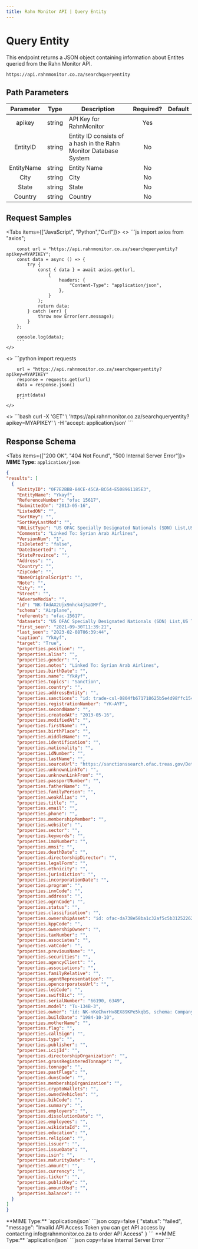 ```yaml
---
title: Rahn Monitor API | Query Entity 
---
```



# Query Entity

This endpoint returns a JSON object containing information about Entites queried from the Rahn Monitor API.


```
https://api.rahnmonitor.co.za/searchqueryentity
```

## Path Parameters

| Parameter |  Type  | Description                                                                                            | Required? | Default |
| :-------: | :----: | ------------------------------------------------------------------------------------------------------ | :-------: | :-----: |
|  apikey     | string | API Key for RahnMonitor |    Yes    |         |
|  EntityID | string | Entity ID consists of a hash in the Rahn Monitor Database System |    No    |         |
|  EntityName | string | Entity Name|    No    |         |
|  City | string | City|    No    |         |
|  State | string | State|    No    |         |
|  Country | string | Country|    No    |         |

## Request Samples

<Tabs items={["JavaScript", "Python","Curl"]}>
  <Tab>
    <>
        ```js
        import axios from "axios";
        
        const url = "https://api.rahnmonitor.co.za/searchqueryentity?apikey=MYAPIKEY";
        const data = async () => {
            try {
                const { data } = await axios.get(url, 
                    {
                        headers: {
                            "Content-Type": "application/json",
                        },
                    }
                );
                return data;
            } catch (err) {
                throw new Error(err.message);
            }
        };

        console.log(data);
        ```
    </>

  </Tab>
  <Tab>
    <>
        ```python
        import requests
        
        url = "https://api.rahnmonitor.co.za/searchqueryentity?apikey=MYAPIKEY"
        response = requests.get(url)
        data = response.json()

        print(data)
        ```
    </>
  </Tab>
  <Tab>
    <>
        ```bash
        curl -X 'GET' \
        'https://api.rahnmonitor.co.za/searchqueryentity?apikey=MYAPIKEY' \
        -H 'accept: application/json'
        ```
    </>
  </Tab>
</Tabs>

## Response Schema

<Tabs items={["200 OK", "404 Not Found", "500 Internal Server Error"]}>
  <Tab>
  **MIME Type:** `application/json`
  ```json copy=false
  {
  "results": [
    {
      "EntityID": "0F7E2BBB-84CE-45CA-BC64-E508961185E3",
      "EntityName": "Ykayf",
      "ReferenceNumber": "ofac 15617",
      "SubmittedOn": "2013-05-16",
      "ListedON": "",
      "SortKey": "",
      "SortKeyLastMod": "",
      "UNListType": "US OFAC Specially Designated Nationals (SDN) List,US Trade Consolidated Screening List (CSL)",
      "Comments": "Linked To: Syrian Arab Airlines",
      "VersionNum": "1",
      "IsDeleted": "false",
      "DateInserted": "",
      "StateProvince": "",
      "Address": "",
      "Country": "",
      "ZipCode": "",
      "NameOriginalScript": "",
      "Note": "",
      "City": "",
      "Street": "",
      "AdverseMedia": "",
      "id": "NK-fAdAX2Ujx9nhck4jSaDMFf",
      "schema": "Airplane",
      "referents": "ofac-15617",
      "datasets": "US OFAC Specially Designated Nationals (SDN) List,US Trade Consolidated Screening List (CSL)",
      "first_seen": "2021-09-30T11:39:21",
      "last_seen": "2023-02-08T06:39:44",
      "caption": "YkAyf",
      "target": "True",
      "properties.position": "",
      "properties.alias": "",
      "properties.gender": "",
      "properties.notes": "Linked To: Syrian Arab Airlines",
      "properties.birthDate": "",
      "properties.name": "YkAyf",
      "properties.topics": "Sanction",
      "properties.country": "",
      "properties.addressEntity": "",
      "properties.sanctions": "id: trade-csl-0804fb671718625b5e4d98ffc15404ff1fe2dcb3, schema: Sanction, properties: entity: NK-fAdAX2Ujx9nhck4jSaDMFf, program: SDGT, IRGC, IFSR, SYRIA, sourceUrl: https://home.treasury.gov/policy-issues/ficial-sanctions/specially-designated-nationals-and-blocked-persons-list-sdn-human-readable-lists, country: us, authority: Specially Designated Nationals (SDN) - Treasury Department, referents: , datasets: us_trade_csl, first_seen: 2021-10-03T08:46:36, last_seen: 2023-02-08T06:39:44, caption: SDGT, target: False, id: ofac-562e433824069d71a25bfc254de9e769035aaf1c, schema: Sanction, properties: sourceUrl: https://www.treasury.gov/resource-center/sanctions/Pages/default.aspx, summary: SDGT, IRGC, IFSR, SYRIA, listingDate: 2013-05-16, reason: Executive Order 13582 (Syria), Executive Order 13224 (Terrorism), program: SDN List, Program, Block, entity: NK-fAdAX2Ujx9nhck4jSaDMFf, country: us, authority: Office of Foreign Assets Control (OFAC), referents: , datasets: us_ofac_sdn, first_seen: 2021-09-30T11:39:21, last_seen: 2023-02-08T06:31:14, caption: SDN List, target: False",
      "properties.registrationNumber": "YK-AYF",
      "properties.secondName": "",
      "properties.createdAt": "2013-05-16",
      "properties.modifiedAt": "",
      "properties.firstName": "",
      "properties.birthPlace": "",
      "properties.middleName": "",
      "properties.identification": "",
      "properties.nationality": "",
      "properties.idNumber": "",
      "properties.lastName": "",
      "properties.sourceUrl": "https://sanctionssearch.ofac.treas.gov/Details.aspx?id=15617",
      "properties.unknownLinkTo": "",
      "properties.unknownLinkFrom": "",
      "properties.passportNumber": "",
      "properties.fatherName": "",
      "properties.familyPerson": "",
      "properties.weakAlias": "",
      "properties.title": "",
      "properties.email": "",
      "properties.phone": "",
      "properties.membershipMember": "",
      "properties.website": "",
      "properties.sector": "",
      "properties.keywords": "",
      "properties.imoNumber": "",
      "properties.mmsi": "",
      "properties.deathDate": "",
      "properties.directorshipDirector": "",
      "properties.legalForm": "",
      "properties.ethnicity": "",
      "properties.jurisdiction": "",
      "properties.incorporationDate": "",
      "properties.program": "",
      "properties.innCode": "",
      "properties.address": "",
      "properties.ogrnCode": "",
      "properties.status": "",
      "properties.classification": "",
      "properties.ownershipAsset": "id: ofac-da738e58ba1c32af5c5b31252262a415fb39b119, schema: Ownership, properties: owner: id: NK-nKeChvrHv8EX89KPe5kqbS, schema: Company, properties: topics: sanction, name: SYRIAN ARAB AIRLINES, SAA, Syrian Air, Syrianair, Líneas Aéreas Árabes Sirias, Syrian Arab Airlines, country: cy, sy, addressEntity: addr-49bddc81ea07b063d66c70434ec3a8c20bc6765d, cy-address-seq-97096, addr-47a4364986eca800c76a8839361d586206d9c3fd, NK-PUwWsW7FfXwVB8mCSeVCeq, addr-95121fb4baf198fa3145e53359393f7a58f1e844, createdAt: 2012-07-24, legalForm: ????dap? ?ta??e?a, Public, alias: SAA, Syrian Air, ????? ??????? ??????? ???????\\u200e and ???????, SYRIANAIR, SYRIAN AIR, SyrianAir, sourceUrl: https://sanctionssearch.ofac.treas.gov/Details.aspx?id=13440, notes: Date of listing: 24.7.2012, Subject to Secondary Sanctions, Compagnie publique contrôlée par le régime auquel elle apporte un soutien ficier., Public company controlled by the Syrian regime. Provides ficial support for the regime., Tel: +963 11 2240774, modifiedAt: 2022-05-13, registrationNumber: AE1818, O1818, opencorporatesUrl: https://opencorporates.com/companies/cy/AE1818, status: ???e??aµµ???, website: http://Syriaair.com/, phone: +963112240774, incorporationDate: 2003-10-06, referents: ofac-c0e702663111315abd391bc5490b6f7c09040332, trade-csl-aec481dece640417fdc8cbb752d70f920d10e4ef, ofac-3f81d99e22550783a3fda554e6e48dd49c322782, trade-csl-38d357a5c108005ba53d4e603d9bab577ccf472f, ca-sema-syria-1-49, trade-csl-2f9ff837ca7a640b9d6e2945625a492a7a296463, NK-UzkkmrWKkGyGPKQoUD8tgc, ofac-7865e7147d3abd369cf468089afcaad714e61b77, trade-csl-f1f339f8e141212b691eb3818a9ffa70b83d4864, trade-csl-abd438bf4d298d51b2817c2375a02ec241353aef, oc-companies-cy-ae1818, ch-seco-12734, trade-csl-c573cb1051c9fa0df3787b5da040909d4480fc5b, trade-csl-52c25db9ea98178816ec65a056e019b8513eeb25, ofac-eb8f9fe07ae012c77fabda71240181559fa3db25, ofac-655e862c6385e880d81edf2e117642179459ca2b, ofac-029ea35a637cae1352a585e3bdf510068648b213, trade-csl-8b140f443b613a7f2a02384c598581eed66c60e8, ofac-012f4f9fbfdf7c8fd472c1a866d4242cf858a4a7, NK-BFUfSdhJ6Uagjg37V3GCkg, ofac-05def61fc2948f1f5f909b604b0bcb875fc866ab, trade-csl-faaa5dacbb2f2940784103a2378b41402e333d4f, ofac-ecd0448a7d93d7a421d20f778f84beb67b9bed42, ofac-47f09945e2a777706a5649908eaa9d5abded1ffa, ofac-4f57242d42dcba01392e02fde08fcbfa221ea710, trade-csl-6011cdf7f06f3758b02d7efa375bb84d87133a3a, trade-csl-5bd867a8172ecc3869681f7d6d997874f682610d, NK-XCcviV9mpqAFWzfYc7DJXH, NK-bfpZas5vfyNdk8hctcysie, NK-KxPcu8eHgh8o6uwbsGUnGW, trade-csl-0d14ac15d48378462450d2ffa71265573634e33b, ofac-edc73ca5050a7eb644a6843f4aecbee7bc26e78e, ofac-1f9a987a122d17ac3fe8456af927d7507a3899d3, trade-csl-c9a9ac31e66d217093ba9dff693da4ad4c299ec5, NK-U6f8LsvbwUfdgtbz6RU7sg, trade-csl-fba4f486412e7739db3215e79ecc2e1f982be746, NK-LpUStpFpGkQEMeFetnHHDr, trade-csl-e963f27052223b898e1e088c639270527229b14a, NK-7kPXgpuY4QUgLFtmnj4zzg, NK-FX8WDhjk4N6NV7A6vFopmu, ofac-026d9b01f3f02ed2062623bc6461df8e06911fd5, NK-DzpBHPANXLzKCPMzWiYdSH, trade-csl-700a005c601efd333ea75680ef87ce65483e7eba, NK-XNsNkPqqQFkaPhRAUhFaYq, ofac-d91d8af9063c89a5f0f4626d39e2989bd0017cda, ofac-0fbb81e65ad20b16bdc0f29663be84855b8b3ba3, trade-csl-f2d79b8a4aa1d7bdde2b2e5f7bdf1a2c6929eb96, NK-VLqy3fH7R8jLsH2EGprcMr, NK-AXbZhRrqWY2GVbsJ3kARW5, ca-sema-1-49-sy-syrian-arab-airlines, NK-DXjeJyxkZqF4gVMcCJHfa9, trade-csl-83d900ce1a0b93e671f3b13ed0cfa2e076330263, ofac-31f136ad38b1104d39805df53703b5ed9f06089e, NK-VK3xt5seXcEZLLenq6vcJh, NK-EKWiutbpekVUBqnnBfHLUb, NK-AvuUedJYhJHhVq4J2Pp2xm, trade-csl-a62f33d5f291b3859f704e10252b40356c8e9f7b, fr-ga-2388, trade-csl-3f502023924ea044b4b009a2e6be7828a4054863, trade-csl-1a8d1673a83996d6aab6e6bee56517f3b956f06c, trade-csl-1bdd519d8767ccd9310d7bdba3bbf0eb2f77f42b, trade-csl-0333f26f193d86cd0120d149872fa098ff6e7f71, NK-YoaGGBWWGXoUTJu47V5eX5, NK-KmtxNKQvCG6T7PaKChB49b, trade-csl-590891f0ae8bd22f694d59c0483062617fb65d15, trade-csl-f55675ecb1e733ecd1ba55195f325a611e2c2be3, ofac-926f639752d01340e5d50697f1edbc5313835bda, NK-KsGSBGFeVuNVfM35P4wnoc, eu-fsf-eu-2861-78, trade-csl-0feb83e66466d9df6a6c3d73cfe24acdb67eda6a, ofac-ffff2af993015a9bbbfec20d0aa6af974159c7f0, ofac-13440, ofac-8ee14186a5b520d72a2610a342e44c2d10170eb4, trade-csl-68c9e144d371aed1fc343de352dfe187debdc3f0, trade-csl-914c2d34223a79f75a3dc1b21cc42387702781c1, ofac-da6f6b53c729d7820c164ea13f45aa8c0d8f00f5, trade-csl-2e4cfd42133205f5cfadae667c75c65eb6d4de7d, trade-csl-c4b73c1c5ac52a3e9bc1ce684ec12038e6eb88b9, ofac-a87bb6c6c4f9a11fe0e3512e4b211c2fd37946bd, NK-UKL29ksKYtVifwWbm7iBbb, ofac-5ac0916c7e87f8501af4c64c4ab0971b7483eac2, ofac-ead1942e0ec95e453757f9ef293604bec89cb523, ofac-839e2f034c7789fb142547a07e256461f550382e, trade-csl-e68a274d870c4d07733187fce11a1dc35d3068ce, ofac-1d36ccda42489c9abedb87c1cebac75b4cead3b1, NK-UNMxq2AaWChBGnEETMjjJU, ofac-6bc6846254fc909e7ed191c0c48f310959d4d2db, NK-aVnnvb2bVrRZfdzsFHfToc, NK-2S3jrQ9B45vAmPYGt6NsCe, trade-csl-e9741eb92608704f27c675d549d6afd6f8c06e17, NK-mf52Q7m8bjS94D8BdcFj2v, ofac-13569d08813bb56af40d7a79e4ba6447eeeff6e4, ofac-3f1058383acf940486c31fef7677c5757130b22e, trade-csl-f8b2e81bb6f5e8a0e14be79e334d07d62f5b702b, ofac-26a347361a1e11cb5224892f1ef2cb28e07a8c71, ofac-380be50c90f8859c7781c062f8fa32337a872cea, NK-mkBkj8HMYDiEMX6UsqrnET, ofac-cdb383e47d7e21d674c971b8ab1ada2644869882, NK-RfhXcjwvmhnSispghFH7CH, trade-csl-fec75a63eb72d92927986e97955fb665f126ba3c, trade-csl-03d3f1163d040ee7ebc65b71c10bb1700f730707, trade-csl-c136abd634a78345a1243df6bdbfa1f215a766ed, ofac-6478da13f746dc5898b37ebaef771c416912ff83, trade-csl-38204047e04619f2eb29b9585713056cd8eb33fa, ofac-b2019425f2a42bb80a59ccc089365921a34e8621, NK-grNCbGbEqwPVkGBrthHkWH, NK-Q3utSxZNFTvRQYnBavgZGA, ofac-5c95995a1683cebbe98a7e972d6c4df1d7ac213a, gb-hmt-12734, ofac-304073a861108e0367598516e197cff2d7be99f4, ofac-8aaa748332ec34272099d90e3c28bc76e785e8c4, ofac-14ba9644fd4f637f4d968705c25aab152ac437a2, trade-csl-b7fac48478c5dcc6fb0e522951e9681463ca66e8, datasets: us_trade_csl, eu_fsf, be_fod_sanctions, fr_tresor_gels_avoir, us_ofac_sdn, gb_hmt_sanctions, ch_seco_sanctions, cy_companies, ca_dfatd_sema_sanctions, first_seen: 2021-07-26T11:55:45, last_seen: 2023-02-08T06:39:44, caption: SAA, target: True, asset: NK-fAdAX2Ujx9nhck4jSaDMFf, role: Owned or Controlled By, referents: , datasets: us_ofac_sdn, first_seen: 2021-09-30T11:39:21, last_seen: 2023-02-08T06:31:14, caption: Ownership, target: False",
      "properties.kppCode": "",
      "properties.ownershipOwner": "",
      "properties.taxNumber": "",
      "properties.associates": "",
      "properties.vatCode": "",
      "properties.previousName": "",
      "properties.securities": "",
      "properties.agencyClient": "",
      "properties.associations": "",
      "properties.familyRelative": "",
      "properties.agentRepresentation": "",
      "properties.opencorporatesUrl": "",
      "properties.leiCode": "",
      "properties.swiftBic": "",
      "properties.serialNumber": "66190, 6349",
      "properties.model": "Tu-134B-3",
      "properties.owner": "id: NK-nKeChvrHv8EX89KPe5kqbS, schema: Company, properties: topics: sanction, name: SYRIAN ARAB AIRLINES, SAA, Syrian Air, Syrianair, Líneas Aéreas Árabes Sirias, Syrian Arab Airlines, country: cy, sy, addressEntity: addr-49bddc81ea07b063d66c70434ec3a8c20bc6765d, cy-address-seq-97096, addr-47a4364986eca800c76a8839361d586206d9c3fd, NK-PUwWsW7FfXwVB8mCSeVCeq, addr-95121fb4baf198fa3145e53359393f7a58f1e844, createdAt: 2012-07-24, legalForm: ????dap? ?ta??e?a, Public, alias: SAA, Syrian Air, ????? ??????? ??????? ???????\\u200e and ???????, SYRIANAIR, SYRIAN AIR, SyrianAir, sourceUrl: https://sanctionssearch.ofac.treas.gov/Details.aspx?id=13440, notes: Date of listing: 24.7.2012, Subject to Secondary Sanctions, Compagnie publique contrôlée par le régime auquel elle apporte un soutien ficier., Public company controlled by the Syrian regime. Provides ficial support for the regime., Tel: +963 11 2240774, modifiedAt: 2022-05-13, registrationNumber: AE1818, O1818, opencorporatesUrl: https://opencorporates.com/companies/cy/AE1818, status: ???e??aµµ???, website: http://Syriaair.com/, phone: +963112240774, incorporationDate: 2003-10-06, referents: ofac-c0e702663111315abd391bc5490b6f7c09040332, trade-csl-aec481dece640417fdc8cbb752d70f920d10e4ef, ofac-3f81d99e22550783a3fda554e6e48dd49c322782, trade-csl-38d357a5c108005ba53d4e603d9bab577ccf472f, ca-sema-syria-1-49, trade-csl-2f9ff837ca7a640b9d6e2945625a492a7a296463, NK-UzkkmrWKkGyGPKQoUD8tgc, ofac-7865e7147d3abd369cf468089afcaad714e61b77, trade-csl-f1f339f8e141212b691eb3818a9ffa70b83d4864, trade-csl-abd438bf4d298d51b2817c2375a02ec241353aef, oc-companies-cy-ae1818, ch-seco-12734, trade-csl-c573cb1051c9fa0df3787b5da040909d4480fc5b, trade-csl-52c25db9ea98178816ec65a056e019b8513eeb25, ofac-eb8f9fe07ae012c77fabda71240181559fa3db25, ofac-655e862c6385e880d81edf2e117642179459ca2b, ofac-029ea35a637cae1352a585e3bdf510068648b213, trade-csl-8b140f443b613a7f2a02384c598581eed66c60e8, ofac-012f4f9fbfdf7c8fd472c1a866d4242cf858a4a7, NK-BFUfSdhJ6Uagjg37V3GCkg, ofac-05def61fc2948f1f5f909b604b0bcb875fc866ab, trade-csl-faaa5dacbb2f2940784103a2378b41402e333d4f, ofac-ecd0448a7d93d7a421d20f778f84beb67b9bed42, ofac-47f09945e2a777706a5649908eaa9d5abded1ffa, ofac-4f57242d42dcba01392e02fde08fcbfa221ea710, trade-csl-6011cdf7f06f3758b02d7efa375bb84d87133a3a, trade-csl-5bd867a8172ecc3869681f7d6d997874f682610d, NK-XCcviV9mpqAFWzfYc7DJXH, NK-bfpZas5vfyNdk8hctcysie, NK-KxPcu8eHgh8o6uwbsGUnGW, trade-csl-0d14ac15d48378462450d2ffa71265573634e33b, ofac-edc73ca5050a7eb644a6843f4aecbee7bc26e78e, ofac-1f9a987a122d17ac3fe8456af927d7507a3899d3, trade-csl-c9a9ac31e66d217093ba9dff693da4ad4c299ec5, NK-U6f8LsvbwUfdgtbz6RU7sg, trade-csl-fba4f486412e7739db3215e79ecc2e1f982be746, NK-LpUStpFpGkQEMeFetnHHDr, trade-csl-e963f27052223b898e1e088c639270527229b14a, NK-7kPXgpuY4QUgLFtmnj4zzg, NK-FX8WDhjk4N6NV7A6vFopmu, ofac-026d9b01f3f02ed2062623bc6461df8e06911fd5, NK-DzpBHPANXLzKCPMzWiYdSH, trade-csl-700a005c601efd333ea75680ef87ce65483e7eba, NK-XNsNkPqqQFkaPhRAUhFaYq, ofac-d91d8af9063c89a5f0f4626d39e2989bd0017cda, ofac-0fbb81e65ad20b16bdc0f29663be84855b8b3ba3, trade-csl-f2d79b8a4aa1d7bdde2b2e5f7bdf1a2c6929eb96, NK-VLqy3fH7R8jLsH2EGprcMr, NK-AXbZhRrqWY2GVbsJ3kARW5, ca-sema-1-49-sy-syrian-arab-airlines, NK-DXjeJyxkZqF4gVMcCJHfa9, trade-csl-83d900ce1a0b93e671f3b13ed0cfa2e076330263, ofac-31f136ad38b1104d39805df53703b5ed9f06089e, NK-VK3xt5seXcEZLLenq6vcJh, NK-EKWiutbpekVUBqnnBfHLUb, NK-AvuUedJYhJHhVq4J2Pp2xm, trade-csl-a62f33d5f291b3859f704e10252b40356c8e9f7b, fr-ga-2388, trade-csl-3f502023924ea044b4b009a2e6be7828a4054863, trade-csl-1a8d1673a83996d6aab6e6bee56517f3b956f06c, trade-csl-1bdd519d8767ccd9310d7bdba3bbf0eb2f77f42b, trade-csl-0333f26f193d86cd0120d149872fa098ff6e7f71, NK-YoaGGBWWGXoUTJu47V5eX5, NK-KmtxNKQvCG6T7PaKChB49b, trade-csl-590891f0ae8bd22f694d59c0483062617fb65d15, trade-csl-f55675ecb1e733ecd1ba55195f325a611e2c2be3, ofac-926f639752d01340e5d50697f1edbc5313835bda, NK-KsGSBGFeVuNVfM35P4wnoc, eu-fsf-eu-2861-78, trade-csl-0feb83e66466d9df6a6c3d73cfe24acdb67eda6a, ofac-ffff2af993015a9bbbfec20d0aa6af974159c7f0, ofac-13440, ofac-8ee14186a5b520d72a2610a342e44c2d10170eb4, trade-csl-68c9e144d371aed1fc343de352dfe187debdc3f0, trade-csl-914c2d34223a79f75a3dc1b21cc42387702781c1, ofac-da6f6b53c729d7820c164ea13f45aa8c0d8f00f5, trade-csl-2e4cfd42133205f5cfadae667c75c65eb6d4de7d, trade-csl-c4b73c1c5ac52a3e9bc1ce684ec12038e6eb88b9, ofac-a87bb6c6c4f9a11fe0e3512e4b211c2fd37946bd, NK-UKL29ksKYtVifwWbm7iBbb, ofac-5ac0916c7e87f8501af4c64c4ab0971b7483eac2, ofac-ead1942e0ec95e453757f9ef293604bec89cb523, ofac-839e2f034c7789fb142547a07e256461f550382e, trade-csl-e68a274d870c4d07733187fce11a1dc35d3068ce, ofac-1d36ccda42489c9abedb87c1cebac75b4cead3b1, NK-UNMxq2AaWChBGnEETMjjJU, ofac-6bc6846254fc909e7ed191c0c48f310959d4d2db, NK-aVnnvb2bVrRZfdzsFHfToc, NK-2S3jrQ9B45vAmPYGt6NsCe, trade-csl-e9741eb92608704f27c675d549d6afd6f8c06e17, NK-mf52Q7m8bjS94D8BdcFj2v, ofac-13569d08813bb56af40d7a79e4ba6447eeeff6e4, ofac-3f1058383acf940486c31fef7677c5757130b22e, trade-csl-f8b2e81bb6f5e8a0e14be79e334d07d62f5b702b, ofac-26a347361a1e11cb5224892f1ef2cb28e07a8c71, ofac-380be50c90f8859c7781c062f8fa32337a872cea, NK-mkBkj8HMYDiEMX6UsqrnET, ofac-cdb383e47d7e21d674c971b8ab1ada2644869882, NK-RfhXcjwvmhnSispghFH7CH, trade-csl-fec75a63eb72d92927986e97955fb665f126ba3c, trade-csl-03d3f1163d040ee7ebc65b71c10bb1700f730707, trade-csl-c136abd634a78345a1243df6bdbfa1f215a766ed, ofac-6478da13f746dc5898b37ebaef771c416912ff83, trade-csl-38204047e04619f2eb29b9585713056cd8eb33fa, ofac-b2019425f2a42bb80a59ccc089365921a34e8621, NK-grNCbGbEqwPVkGBrthHkWH, NK-Q3utSxZNFTvRQYnBavgZGA, ofac-5c95995a1683cebbe98a7e972d6c4df1d7ac213a, gb-hmt-12734, ofac-304073a861108e0367598516e197cff2d7be99f4, ofac-8aaa748332ec34272099d90e3c28bc76e785e8c4, ofac-14ba9644fd4f637f4d968705c25aab152ac437a2, trade-csl-b7fac48478c5dcc6fb0e522951e9681463ca66e8, datasets: us_trade_csl, eu_fsf, be_fod_sanctions, fr_tresor_gels_avoir, us_ofac_sdn, gb_hmt_sanctions, ch_seco_sanctions, cy_companies, ca_dfatd_sema_sanctions, first_seen: 2021-07-26T11:55:45, last_seen: 2023-02-08T06:39:44, caption: SAA, target: True",
      "properties.buildDate": "1984-10-10",
      "properties.motherName": "",
      "properties.flag": "",
      "properties.callSign": "",
      "properties.type": "",
      "properties.publisher": "",
      "properties.icijId": "",
      "properties.directorshipOrganization": "",
      "properties.grossRegisteredTonnage": "",
      "properties.tonnage": "",
      "properties.pastFlags": "",
      "properties.dunsCode": "",
      "properties.membershipOrganization": "",
      "properties.cryptoWallets": "",
      "properties.ownedVehicles": "",
      "properties.bikCode": "",
      "properties.summary": "",
      "properties.employers": "",
      "properties.dissolutionDate": "",
      "properties.employees": "",
      "properties.wikidataId": "",
      "properties.education": "",
      "properties.religion": "",
      "properties.issuer": "",
      "properties.issueDate": "",
      "properties.isin": "",
      "properties.maturityDate": "",
      "properties.amount": "",
      "properties.currency": "",
      "properties.ticker": "",
      "properties.publicKey": "",
      "properties.amountUsd": "",
      "properties.balance": ""
    }
  ]
}
 
  ```
  </Tab>
  <Tab>
  **MIME Type:** `application/json`
  ```json copy=false
  {
  "status": "failed",
  "message": "Invalid API Access Token you can get API access by contacting info@rahnmonitor.co.za to order API Access"
  }
  ```
  </Tab>
  <Tab>
  **MIME Type:** `application/json`
  ```json copy=false
  Internal Server Error
  ```  
  </Tab>
</Tabs>
